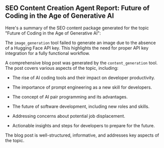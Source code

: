 ## SEO Content Creation Agent Report: Future of Coding in the Age of Generative AI

Here's a summary of the SEO content package generated for the topic "Future of Coding in the Age of Generative AI":

The `image_generation` tool failed to generate an image due to the absence of a Hugging Face API key.  This highlights the need for proper API key integration for a fully functional workflow.

A comprehensive blog post was generated by the `content_generation` tool.  The post covers various aspects of the topic, including:

* The rise of AI coding tools and their impact on developer productivity.

* The importance of prompt engineering as a new skill for developers.

* The concept of AI pair programming and its advantages.

* The future of software development, including new roles and skills.

* Addressing concerns about potential job displacement.

* Actionable insights and steps for developers to prepare for the future.

The blog post is well-structured, informative, and addresses key aspects of the topic.